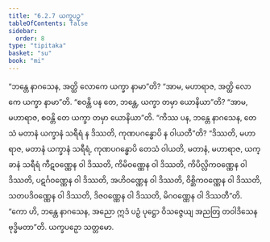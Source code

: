```yaml
---
title: "6.2.7 ယက္ခပဉှ"
tableOfContents: false
sidebar:
  order: 8
type: "tipitaka"
basket: "su"
book: "mi"
---
```



<DynamicBreadcrumb />

<Division number="186" book="mi">

<Paragraph number="1196" book="mi">
“ဘန္တေ နာဂသေန, အတ္ထိ လောကေ ယက္ခာ နာမာ”တိ? “အာမ, မဟာရာဇ, အတ္ထိ လောကေ ယက္ခာ နာမာ”တိ. “စဝန္တိ ပန တေ, ဘန္တေ, ယက္ခာ တမှာ ယောနိယာ”တိ? “အာမ, မဟာရာဇ, စဝန္တိ တေ ယက္ခာ တမှာ ယောနိယာ”တိ. “ကိဿ ပန, ဘန္တေ နာဂသေန, တေသံ မတာနံ ယက္ခာနံ သရီရံ န ဒိဿတိ, ကုဏပဂန္ဓောပိ န ဝါယတီ”တိ? “ဒိဿတိ, မဟာရာဇ, မတာနံ ယက္ခာနံ သရီရံ, ကုဏပဂန္ဓောပိ တေသံ ဝါယတိ, မတာနံ, မဟာရာဇ, ယက္ခာနံ သရီရံ ကီဋဝဏ္ဏေန ဝါ ဒိဿတိ, ကိမိဝဏ္ဏေန ဝါ ဒိဿတိ, ကိပိလ္လိကဝဏ္ဏေန ဝါ ဒိဿတိ, ပဋင်္ဂဝဏ္ဏေန ဝါ ဒိဿတိ, အဟိဝဏ္ဏေန ဝါ ဒိဿတိ, ဝိစ္ဆိကဝဏ္ဏေန ဝါ ဒိဿတိ, သတပဒိဝဏ္ဏေန ဝါ ဒိဿတိ, ဒိဇဝဏ္ဏေန ဝါ ဒိဿတိ, မိဂဝဏ္ဏေန ဝါ ဒိဿတီ”တိ. “ကော ဟိ, ဘန္တေ နာဂသေန, အညော ဣဒံ ပဉှံ ပုဋ္ဌော ဝိသဇ္ဇေယျ အညတြ တဝါဒိသေန ဗုဒ္ဓိမတာ”တိ.

</Paragraph>
</Division>

<Paragraph number="1197" type="center" book="mi">
ယက္ခပဉှော သတ္တမော.
</Paragraph>